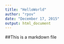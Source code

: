 ```yaml
---
title: "HelloWorld"
author: "rpov"
date: "December 17, 2015"
output: html_document
---
```

##This is a markdown file

